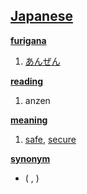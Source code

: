 == [[Japanese]] ==                                          

'''[[furigana]]'''
# [[あんぜん]]

'''[[reading]]'''
# anzen

'''[[meaning]]'''
# [[safe]], [[secure]]

'''[[synonym]]'''
* [[ ]] ( [[ ]] , )
